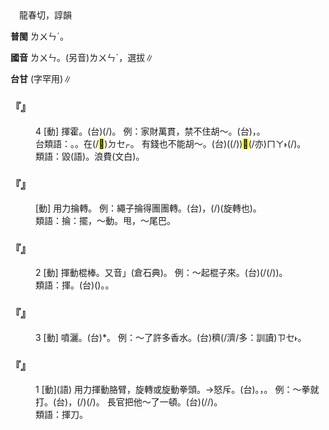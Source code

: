 
=={{ruby|掄|ㄌㄨㄣ}}==

　龍春切，諄韻

'''普閩''' <rt>ㄌㄨㄣˊ</rt>。

'''國音''' <rt>ㄌㄨㄣ</rt>。(另音)<rt>ㄌㄨㄣˊ</rt>，選拔∥

'''台甘''' {{ruby|(文)|ㄌㄨㄣˊ}}(字罕用)∥

    

==='''『{{ruby|掄|ㄌㄨㄣ}}』'''===
:4  [動] 揮霍。(台){{ruby|開|ㄎㄞ}}(/{{ruby|開|ㄎㄞ}}{{ruby|錢|ㄐㆪˊ}})。 例：家財萬貫，禁不住胡～。(台){{ruby|萬|ㆠㄢ˫}}{{ruby|貫|ㄍㄨㄢ˪}}{{ruby|丌|ㆤ}}{{ruby|家|ㄍㄚ}}{{ruby|財|ㄗㄞˊ}}，{{ruby|亦|ㄧㄚㆷ ͘}}{{ruby|<mark>&#xffa45;</mark>|ㆠㆤ˫}}{{ruby|/|ㆠㄨㆤ˫}}{{ruby|堪|ㄎㆰ}}{{ruby|得|ㄉㄧㆵ}}{{ruby|亂|ㄌㄨㄢ˫}}{{ruby|開|ㄎㄞ}}。
:台類語：{{ruby|散|ㄙㄢˋ}}{{ruby|奮|ㄏㄨㄣ˪}}。{{ruby|糝|ㄙㆰˋ}}{{ruby|翸|ㄆㄨㄣˋ}}。{{ruby|搣|ㆠㄧㄚㆵ ͘}}在(/<mark>&#xf9549;</mark>)<rt>ㄉㆤㆷ</rt>{{ruby|敥|ㄧㄚ˫}}。 有錢也不能胡～。(台)({{ruby|汝|ㄌㄧˋ}}{{ruby|著|ㄉㄧㄜㆷ}}(/{{ruby|都|ㄉㄜ˫}}){{ruby|是|ㄒㄧ˫}}){{ruby|有|ㄨ˫}}{{ruby|錢|ㄐㆪˊ}}<mark>&#xffaca;</mark>(/亦)<rt>ㄇㄚ˫</rt>{{ruby|<mark>&#xffa45;</mark>|ㆠㄨㆤ˫}}{{ruby|/|ㆠㆤ˫}}{{ruby|用|ㄧㆲ˫}}{{ruby|/|ㄧㄥ˫}}{{ruby|得|ㄉㄧㆵ}}{{ruby|亂|ㄌㄨㄢ˫}}{{ruby|開|ㄎㄞ}}(/{{ruby|開|ㄎㄞ}}{{ruby|使|ㄙㄞˋ}})。
:
:類語：毀(語)。浪費(文白)。
:
    

==='''『{{ruby|掄|ㄌㄨㄣ}}{{ruby|圓|ㄩㄢˊ}}』'''===
: [動] 用力掄轉。 例：繩子掄得團團轉。(台){{ruby|用|ㄧㆲ˫}}{{ruby|/|ㄧㄥ˫}}{{ruby|一|ㄐㄧㆵ}}{{ruby|條|ㄉㄧㄠˊ}}{{ruby|索|ㄙㄜㆷ}}{{ruby|扑|ㄆㄚㆷ}}{{ruby|圓|ㆪˊ}}{{ruby|圈|ㄎㆦ}}，{{ruby|摔|ㄙㄨㆵ}}(/{{ruby|撲|ㄆㄚㆷ}}){{ruby|到|ㄍㄚㆷ}}{{ruby|圓|ㆪˊ}}{{ruby|圓|ㆪˊ}}{{ruby|踅|ㄙㆤㆷ ͘}}(旋轉也)。
:類語：掄：擺，～動。甩，～尾巴。
:
    

==='''『{{ruby|掄|ㄌㄨㄣ}}』'''===
:2  [動] 揮動棍棒。又音{{ruby|「|ㄌㄨㄣˊ}}」(倉石典)。 例：～起棍子來。(台){{ruby|<mark>&#xffb58;</mark>|ㆣㄧㄚㆷ ͘}}{{ruby|棍|ㄍㄨㄣ˪}}{{ruby|仔|ㄚ}}{{ruby|起|·ㄎㄧˋ}}{{ruby|來|·ㄌㄞˊ}}{{ruby|舞|ㆠㄨˋ}}(/{{ruby|棍|ㄍㄨㄣ˪}}{{ruby|仔|ㄚ}}{{ruby|<mark>&#xffb58;</mark>|ㆣㄧㄚㆷ ͘}}{{ruby|起|·ㄎㄧˋ}}{{ruby|來|·ㄌㄞˊ}}{{ruby|著|ㄉㄧㄜㆷ}}(/{{ruby|都|ㄉㄜ˫}}){{ruby|舞|ㆠㄨˋ}})。
:類語：揮。(台){{ruby|揮|ㄏㄨㄧ}}({{ruby|舞|ㆠㄨˋ}})。{{ruby|舞|ㆠㄨˋ}}{{ruby|弄|ㄌㄤ˫}}。
:
    

==='''『{{ruby|掄|ㄌㄨㄣ}}』'''===
:3  [動] 噴灑。(台){{ruby|溴|ㄏㄧㄨ˪}}*。 例：～了許多香水。(台){{ruby|溴|ㄏㄧㄨ˪}}{{ruby|真|ㄐㄧㄣ}}穧(/濟/多：訓讀)<rt>ㄗㆤ˫</rt>{{ruby|/|ㄗㄨㆤ˫}}{{ruby|芳|ㄆㄤ}}{{ruby|水|ㄗㄨㄧˋ}}。
    

==='''『{{ruby|掄|ㄌㄨㄣ}}』'''===
:1  [動](語) 用力揮動胳臂，旋轉或旋動拳頭。→怒斥。(台){{ruby|揮|ㄏㄨㄧ}}{{ruby|舞|ㆠㄨˋ}}。{{ruby|忿|ㄏㄨㄣˋ}}{{ruby|→|ㄆㆭㆷ}}，{{ruby|訕|ㄙㄢ˪}}{{ruby|→|ㄙㆰ˪}}。 例：～拳就打。(台){{ruby|起|ㄎㄧˋ}}{{ruby|手|ㄑㄧㄨˋ}}，{{ruby|舞|ㆠㄨˋ}}{{ruby|拳|ㄍㄨㄣˊ}}{{ruby|頭|ㄊㄠˊ}}{{ruby|拇|ㆠㄨˋ}}{{ruby|/|ㆠㄜˋ}}{{ruby|著|ㄉㄧㄜㆷ}}(/{{ruby|都|ㄉㄜ˫}}){{ruby|搥|ㄉㄨㄧˊ}}(/{{ruby|撲|ㄆㄚㆷ}})。 長官把他～了一頓。(台){{ruby|長|ㄉㄧㆲˋ}}{{ruby|官|ㄍㄨㆩ}}{{ruby|共|ㄍㄚ˫}}{{ruby|伊|ㄧ}}{{ruby|訕|ㄙㆰ˪}}(/{{ruby|罵|ㄇㄚ˫}}{{ruby|/|ㄇㆤ˫}}/{{ruby|忿|ㄆㆭㆷ}}){{ruby|一|ㄐㄧㆵ ͘}}{{ruby|睏|ㄎㄨㄣ˪}}。
:類語：揮刀。
:
    
